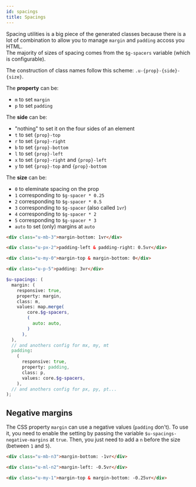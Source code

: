```yaml
---
id: spacings
title: Spacings
---
```



Spacing utilities is a big piece of the generated classes because there is a
lot of combination to allow you to manage `margin` and `padding` accoss you HTML.<br/>
The majority of sizes of spacing comes from the `$g-spacers` variable (which is configurable).

The construction of class names follow this scheme: `.u-{prop}-{side}-{size}`.

The **property** can be:

- `m` to set `margin`
- `p` to set `padding`

The **side** can be:

- "nothing" to set it on the four sides of an element
- `t` to set `{prop}-top`
- `r` to set `{prop}-right`
- `b` to set `{prop}-bottom`
- `l` to set `{prop}-left`
- `x` to set `{prop}-right` and `{prop}-left`
- `y` to set `{prop}-top` and `{prop}-bottom`

The **size** can be:

- `0` to eleminate spacing on the prop
- `1` corresponding to `$g-spacer * 0.25`
- `2` corresponding to `$g-spacer * 0.5`
- `3` corresponding to `$g-spacer` (also called `1vr`)
- `4` corresponding to `$g-spacer * 2`
- `5` corresponding to `$g-spacer * 3`
- `auto` to set (only) margins at `auto`

```html
<div class="u-mb-3">margin-bottom: 1vr</div>

<div class="u-px-2">padding-left & padding-right: 0.5vr</div>

<div class="u-my-0">margin-top & margin-bottom: 0</div>

<div class="u-p-5">padding: 3vr</div>
```

```scss
$u-spacings: (
  margin: (
    responsive: true,
    property: margin,
    class: m,
    values: map.merge(
        core.$g-spacers,
        (
          auto: auto,
        )
      ),
  ),
  // and anothers config for mx, my, mt
  padding:
    (
      responsive: true,
      property: padding,
      class: p,
      values: core.$g-spacers,
    ),
  // and anothers config for px, py, pt...
);
```

## Negative margins

The CSS property `margin` can use a negative values (`padding` don't).
To use it, you need to enable the setting by passing the variable
`$u-spacings-negative-margins` at `true`.
Then, you just need to add a `n` before the size (between `1` and `5`).

```html
<div class="u-mb-n3">margin-bottom: -1vr</div>

<div class="u-ml-n2">margin-left: -0.5vr</div>

<div class="u-my-1">margin-top & margin-bottom: -0.25vr</div>
```
